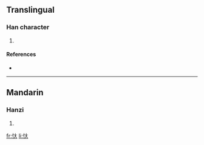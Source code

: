 ==Translingual==

===Han character===
{{Han char|rn=61|rad=心|as=03|sn=6|four=9403<sub>0</sub>|canj=心大 (PK)}}

# {{defn|Han|sort=心03}}

====References====
* {{Han ref|kx=0376.150|dkj=10325|dj=0703.010|hdz=42272.050|uh=5FD5|ud=24533|bh=C9E0|bd=51680}}

----

==Mandarin==

===Hanzi===
{{cmn-hanzi|pin=[[shì]] ([[shi4]]), [[tài]] ([[tai4]])|wg=shih<sup>4</sup>, t'ai<sup>4</sup>}}

# {{defn|Mandarin}}

[[fr:忕]]
[[li:忕]]